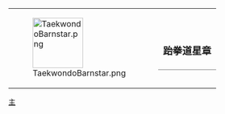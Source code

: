 {| style="border: 1px solid {{{border|gray}}}; background-color: {{{color|#fdffe7}}};"
|rowspan="2" valign="top" | [[File:TaekwondoBarnstar.png|100px]]
|rowspan="2" |
|style="vertical-align: bottom; font-size:larger;"|'''跆拳道星章'''
|-
|style="vertical-align: top; border-top: 1px solid gray;" | {{{1}}}
|}<noinclude>
[[Category:維基星章模板|主]]
</noinclude>